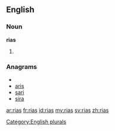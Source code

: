 ==English==

===Noun===
'''rias'''

# {{plural of|[[ria]]}}

===Anagrams===
* {{alphagram|[[airs#English|airs]]}} 
* [[aris#English|aris]]
* [[sari#English|sari]]
* [[sira#English|sira]]

[[Category:English plurals]]

[[ar:rias]]
[[fr:rias]]
[[id:rias]]
[[my:rias]]
[[sv:rias]]
[[zh:rias]]